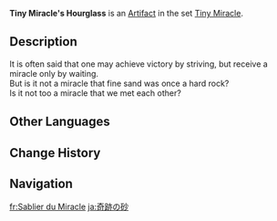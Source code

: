 {{Artifact Infobox
|image = Item Tiny Miracle's Hourglass.png
|set   = Tiny Miracle
|piece = Sands of Eon
}}
{{Description|Just an ordinary everyday hourglass. Turn it upside down and sure enough, the dry sand starts trickling down like water.}}
'''Tiny Miracle's Hourglass''' is an [[Artifact]] in the set [[Tiny Miracle]].

==Description==
It is often said that one may achieve victory by striving, but receive a miracle only by waiting.<br />But is it not a miracle that fine sand was once a hard rock?<br />Is it not too a miracle that we met each other?

==Other Languages==
{{Other Languages
|en      = Tiny Miracle's Hourglass
|zhs     = 奇迹之沙
|zhs_rm  = Qíjī zhī Shā
|zht     = 奇蹟之沙
|zht_rm  = Qíjī zhī Shā
|zh_tl   = Sands of Miracles
|ja      = 奇跡の砂
|ja_rm   = Kiseki no Suna
|ja_tl   = Sands of Miracles
|ko      = 기적의 모래
|ko_rm   = Gijeok-ui Morae
|ko_tl   = Sands of Miracles
|es      = Reloj de Arena del Milagro
|es_tl   = Hourglass of the Miracle
|fr      = Sablier du Miracle
|fr_tl   = Hourglass of the Miracle
|ru      = Песочные часы маленького чуда
|ru_tl   = Tiny Miracle's Hourglass
|th      = Tiny Miracle's Hourglass
|vi      = Cát Kỳ Tích
|vi_tl   = 
|de      = Wundersanduhr
|de_tl   = Miracle Hourglass
|id      = Tiny Miracle's Hourglass
|pt      = Ampulheta do Milagre
|pt_tl   = 
|tr      = Küçük Mucizenin Kum Saati
|tr_tl   = 
|it      = Clessidra miracolosa
|it_tl   = 
}}

==Change History==
{{Change History|1.0}}

==Navigation==
{{Artifact Set Navbox|Tiny Miracle}}

[[fr:Sablier du Miracle]]
[[ja:奇跡の砂]]